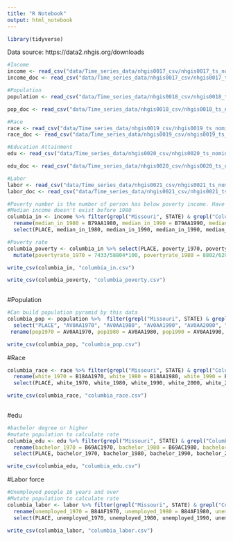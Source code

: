 ```yaml
---
title: "R Notebook"
output: html_notebook
---
```


```r
library(tidyverse)
```

Data source: https://data2.nhgis.org/downloads
```r
#Income
income <- read_csv("data/Time_series_data/nhgis0017_csv/nhgis0017_ts_nominal_place.csv")
income_doc <- read_csv("data/Time_series_data/nhgis0017_csv/nhgis0017_ts_nominal_place_codebook.txt")

#Population
population <- read_csv("data/Time_series_data/nhgis0018_csv/nhgis0018_ts_nominal_place.csv")

pop_doc <- read_csv("data/Time_series_data/nhgis0018_csv/nhgis0018_ts_nominal_place_codebook.txt")

#Race
race <- read_csv("data/Time_series_data/nhgis0019_csv/nhgis0019_ts_nominal_place.csv")
race_doc <- read_csv("data/Time_series_data/nhgis0019_csv/nhgis0019_ts_nominal_place_codebook.txt")

#Education Attainment
edu <- read_csv("data/Time_series_data/nhgis0020_csv/nhgis0020_ts_nominal_place.csv")

edu_doc <- read_csv("data/Time_series_data/nhgis0020_csv/nhgis0020_ts_nominal_place_codebook.txt")

#Labor
labor <- read_csv("data/Time_series_data/nhgis0021_csv/nhgis0021_ts_nominal_place.csv")
labor_doc <- read_csv("data/Time_series_data/nhgis0021_csv/nhgis0021_ts_nominal_place_codebook.txt")

```

```r
#Poverty number is the number of person has below poverty income. Have to calculate rate per 100.000 people.
#Median income doesn't exist before 1980
columbia_in <- income %>% filter(grepl("Missouri", STATE) & grepl("Columbia", PLACE)) %>% 
  rename(median_in_1980 = B79AA1980, median_in_1990 = B79AA1990, median_in_2000 = B79AA2000, poverty_1970 = CL6AA1970, poverty_1980 = CL6AA1980, poverty_1990 = CL6AA1990, poverty_2000 = CL6AA2000) %>% 
  select(PLACE, median_in_1980, median_in_1990, median_in_1990, median_in_2000, poverty_1970, poverty_1980, poverty_1990, poverty_2000)

#Poverty rate
columbia_poverty <- columbia_in %>% select(PLACE, poverty_1970, poverty_1980, poverty_1990, poverty_2000) %>% 
  mutate(povertyrate_1970 = 7433/58804*100, povertyrate_1980 = 8802/62061*100, povertyrate_1990 = 13195/69101*100, povertyrate_2000 = 14670/84531*100)

write_csv(columbia_in, "columbia_in.csv")

write_csv(columbia_poverty, "columbia_poverty.csv")
  
```

#Population
```r
#Can build population pyramid by this data 
columbia_pop <- population %>%  filter(grepl("Missouri", STATE) & grepl("Columbia", PLACE)) %>% 
  select("PLACE", "AV0AA1970", "AV0AA1980", "AV0AA1990", "AV0AA2000", "AV0AA2010", "AV0AA2020") %>% 
 rename(pop1970 = AV0AA1970, pop1980 = AV0AA1980, pop1990 = AV0AA1990, pop2000 = AV0AA2000, pop2010 = AV0AA2010, pop2020 = AV0AA2020)

write_csv(columbia_pop, "columbia_pop.csv")
```

#Race
```r
columbia_race <- race %>% filter(grepl("Missouri", STATE) & grepl("Columbia", PLACE)) %>% 
  rename(white_1970 = B18AA1970, white_1980 = B18AA1980, white_1990 = B18AA1990, white_2000 = B18AA2000, white_2010 = B18AA2010, white_2020 = B18AA2020, black_1970 = B18AB1970, black_1980 = B18AB1980, black_1990 = B18AB1990, black_2000 = B18AB2000, black_2010 = B18AB2010, black_2020 = B18AB2020, indian_native_1970 = B18AC1970, indian_native_1980 = B18AC1980, indian_native_1990 = B18AC1990, indian_native_2000 = B18AC2000, indian_native_2010 = B18AC2010, indian_native_2020 = B18AC2020, asian_pacific_1970 = B18AD1970, asian_pacific_1980 = B18AD1980, asian_pacific_1990 = B18AD1990, asian_pacific_2000 = B18AD2000, asian_pacific_2010 = B18AD2010, asian_pacific_2020 = B18AD2020) %>% 
  select(PLACE, white_1970, white_1980, white_1990, white_2000, white_2010, white_2020, black_1970, black_1980, black_1990, black_2000, black_2010, black_2020, indian_native_1970, indian_native_1980, indian_native_1990, indian_native_2000, indian_native_2010, indian_native_2020, asian_pacific_1970, asian_pacific_1980, asian_pacific_1990, asian_pacific_2000, asian_pacific_2010, asian_pacific_2020) 

write_csv(columbia_race, "columbia_race.csv")
  
```

#edu
```r
#bachelor degree or higher
#mutate population to calculate rate
columbia_edu <- edu %>% filter(grepl("Missouri", STATE) & grepl("Columbia", PLACE)) %>% 
  rename(bachelor_1970 = B69AC1970, bachelor_1980 = B69AC1980, bachelor_1990 = B69AC1990, bachelor_2000 = B69AC2000) %>% 
  select(PLACE, bachelor_1970, bachelor_1980, bachelor_1990, bachelor_2000)

write_csv(columbia_edu, "columbia_edu.csv")
```

#Labor force
```r
#Unemployed people 16 years and over
#Mutate population to calculate rate
columbia_labor <- labor %>% filter(grepl("Missouri", STATE) & grepl("Columbia", PLACE)) %>% 
  rename(unemployed_1970 = B84AF1970, unemployed_1980 = B84AF1980, unemployed_1990 = B84AF1990, unemployed_2000 = B84AF2000) %>% 
  select(PLACE, unemployed_1970, unemployed_1980, unemployed_1990, unemployed_2000)

write_csv(columbia_labor, "columbia_labor.csv")
```


